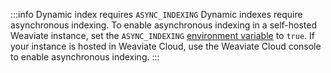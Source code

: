 :::info Dynamic index requires `ASYNC_INDEXING`
Dynamic indexes require asynchronous indexing. To enable asynchronous indexing in a self-hosted Weaviate instance, set the `ASYNC_INDEXING` [environment variable](/docs/deploy/configuration/env-vars#general) to `true`. If your instance is hosted in Weaviate Cloud, use the  Weaviate Cloud console to enable asynchronous indexing.
:::